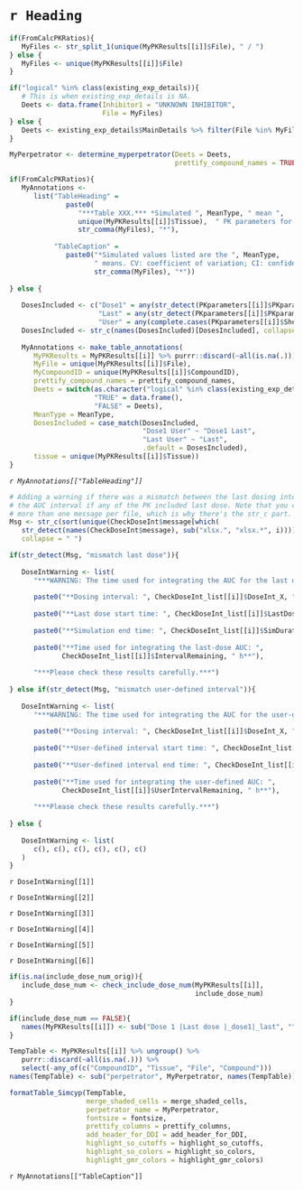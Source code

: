 # `r Heading`

```r

if(FromCalcPKRatios){
   MyFiles <- str_split_1(unique(MyPKResults[[i]]$File), " / ")
} else {
   MyFiles <- unique(MyPKResults[[i]]$File)
}

if("logical" %in% class(existing_exp_details)){
   # This is when existing_exp_details is NA.
   Deets <- data.frame(Inhibitor1 = "UNKNOWN INHIBITOR", 
                       File = MyFiles)
} else {
   Deets <- existing_exp_details$MainDetails %>% filter(File %in% MyFiles)
}

MyPerpetrator <- determine_myperpetrator(Deets = Deets, 
                                         prettify_compound_names = TRUE)

if(FromCalcPKRatios){
   MyAnnotations <- 
      list("TableHeading" = 
              paste0(
                 "***Table XXX.*** *Simulated ", MeanType, " mean ", 
                 unique(MyPKResults[[i]]$Tissue),  " PK parameters for the file pair ", 
                 str_comma(MyFiles), "*"), 
           
           "TableCaption" = 
              paste0("*Simulated values listed are the ", MeanType, 
                     " means. CV: coefficient of variation; CI: confidence interval. Source simulated data: ", 
                     str_comma(MyFiles), "*"))
   
} else {
   
   DosesIncluded <- c("Dose1" = any(str_detect(PKparameters[[i]]$PKparameter, "_dose1")),
                      "Last" = any(str_detect(PKparameters[[i]]$PKparameter, "_last")), 
                      "User" = any(complete.cases(PKparameters[[i]]$Sheet)))
   DosesIncluded <- str_c(names(DosesIncluded)[DosesIncluded], collapse = " ")
   
   MyAnnotations <- make_table_annotations(
      MyPKResults = MyPKResults[[i]] %>% purrr::discard(~all(is.na(.))), 
      MyFile = unique(MyPKResults[[i]]$File), 
      MyCompoundID = unique(MyPKResults[[i]]$CompoundID), 
      prettify_compound_names = prettify_compound_names,
      Deets = switch(as.character("logical" %in% class(existing_exp_details)), 
                     "TRUE" = data.frame(), 
                     "FALSE" = Deets), 
      MeanType = MeanType, 
      DosesIncluded = case_match(DosesIncluded, 
                                 "Dose1 User" ~ "Dose1 Last", 
                                 "Last User" ~ "Last", 
                                 .default = DosesIncluded), 
      tissue = unique(MyPKResults[[i]]$Tissue))
}

```

*`r MyAnnotations[["TableHeading"]]`*


```r

# Adding a warning if there was a mismatch between the last dosing interval and
# the AUC interval if any of the PK included last dose. Note that you can have
# more than one message per file, which is why there's the str_c part.
Msg <- str_c(sort(unique(CheckDoseInt$message[which(
   str_detect(names(CheckDoseInt$message), sub("xlsx.", "xlsx.*", i)))])), 
   collapse = " ")

if(str_detect(Msg, "mismatch last dose")){
   
   DoseIntWarning <- list(
      "***WARNING: The time used for integrating the AUC for the last dose was not the same as the dosing interval.***", 
      
      paste0("**Dosing interval: ", CheckDoseInt_list[[i]]$DoseInt_X, " h**"),
      
      paste0("**Last dose start time: ", CheckDoseInt_list[[i]]$LastDoseTime, " h**"),
      
      paste0("**Simulation end time: ", CheckDoseInt_list[[i]]$SimDuration, " h**"),
      
      paste0("**Time used for integrating the last-dose AUC: ", 
             CheckDoseInt_list[[i]]$IntervalRemaining, " h**"),
      
      "***Please check these results carefully.***")
   
} else if(str_detect(Msg, "mismatch user-defined interval")){
   
   DoseIntWarning <- list(
      "***WARNING: The time used for integrating the AUC for the user-defined interval was not the same as the dosing interval.***", 
      
      paste0("**Dosing interval: ", CheckDoseInt_list[[i]]$DoseInt_X, " h**"),
      
      paste0("**User-defined interval start time: ", CheckDoseInt_list[[i]]$UserIntervalStart, " h**"),
      
      paste0("**User-defined interval end time: ", CheckDoseInt_list[[i]]$UserIntervalEnd, " h**"),
      
      paste0("**Time used for integrating the user-defined AUC: ", 
             CheckDoseInt_list[[i]]$UserIntervalRemaining, " h**"),
      
      "***Please check these results carefully.***")
   
} else {
   
   DoseIntWarning <- list(
      c(), c(), c(), c(), c(), c()
   )
}

```
`r DoseIntWarning[[1]]` 

`r DoseIntWarning[[2]]` 

`r DoseIntWarning[[3]]` 

`r DoseIntWarning[[4]]` 

`r DoseIntWarning[[5]]` 

`r DoseIntWarning[[6]]` 



```r

if(is.na(include_dose_num_orig)){
   include_dose_num <- check_include_dose_num(MyPKResults[[i]], 
                                              include_dose_num)
}

if(include_dose_num == FALSE){
   names(MyPKResults[[i]]) <- sub("Dose 1 |Last dose |_dose1|_last", "", names(MyPKResults[[i]]))
}

TempTable <- MyPKResults[[i]] %>% ungroup() %>% 
   purrr::discard(~all(is.na(.))) %>% 
   select(-any_of(c("CompoundID", "Tissue", "File", "Compound")))
names(TempTable) <- sub("perpetrator", MyPerpetrator, names(TempTable))

formatTable_Simcyp(TempTable,
                   merge_shaded_cells = merge_shaded_cells,
                   perpetrator_name = MyPerpetrator, 
                   fontsize = fontsize,
                   prettify_columns = prettify_columns, 
                   add_header_for_DDI = add_header_for_DDI, 
                   highlight_so_cutoffs = highlight_so_cutoffs, 
                   highlight_so_colors = highlight_so_colors, 
                   highlight_gmr_colors = highlight_gmr_colors)

```

`r MyAnnotations[["TableCaption"]]`
